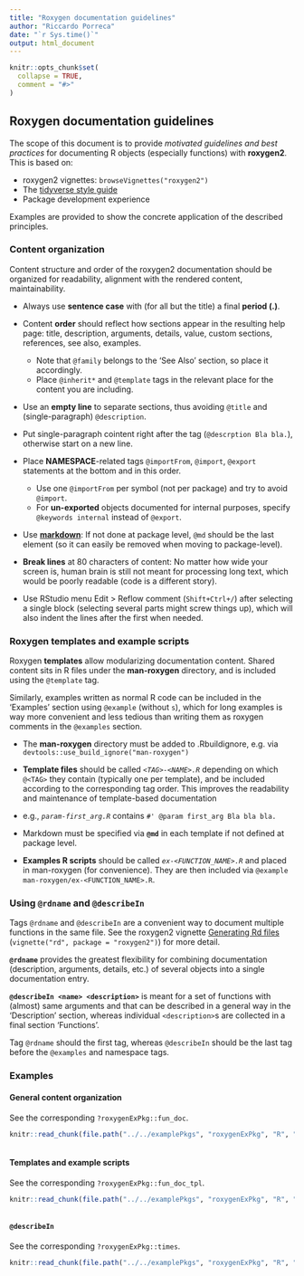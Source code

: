 ```yaml
---
title: "Roxygen documentation guidelines"
author: "Riccardo Porreca"
date: "`r Sys.time()`"
output: html_document
---
```


```r
knitr::opts_chunk$set(
  collapse = TRUE,
  comment = "#>"
)
```

## Roxygen documentation guidelines

The scope of this document is to provide *motivated guidelines and best
practices* for documenting R objects (especially functions) with **roxygen2**.
This is based on:

* roxygen2 vignettes: `browseVignettes("roxygen2")`
* The [tidyverse style guide](http://style.tidyverse.org/documentation.html)
* Package development experience

Examples are provided to show the concrete application of the described
principles. 

### Content organization

Content structure and order of the roxygen2 documentation should be organized for
readability, alignment with the rendered content, maintainability.

* Always use **sentence case** with (for all but the title) a final **period
(.)**.

* Content **order** should reflect how sections appear in the resulting help
page: title, description, arguments, details, value, custom sections,
references, see also, examples.

    - Note that `@family` belongs to the 'See Also' section, so place it
accordingly. 
    - Place `@inherit*` and `@template` tags in the relevant place for the
content you are including.

* Use an **empty line** to separate sections, thus avoiding `@title` and
(single-paragraph) `@description`.

* Put single-paragraph cointent right after the tag (`@descrption Bla bla.`),
otherwise start on a new line.

* Place **NAMESPACE**-related tags `@importFrom`, `@import`, `@export`
statements at the bottom and in this order.

    - Use one `@importFrom` per symbol (not per package) and try to avoid
`@import`.
    - For **un-exported** objects documented for internal purposes, specify
`@keywords internal` instead of `@export`.

* Use [**markdown**](https://cran.r-project.org/package=roxygen2/vignettes/markdown.html):
 If not done at package level, `@md` should be the last element (so it can easily be removed when moving to package-level).

* **Break lines** at 80 characters of content: No matter how wide your screen
is, human brain is still not meant for processing long text, which would be
poorly readable (code is a different story).

* Use RStudio menu Edit > Reflow comment (`Shift+Ctrl+/`) after selecting a
single block (selecting several parts might screw things up), which will
also indent the lines after the first when needed.

### Roxygen templates and example scripts

Roxygen **templates** allow modularizing documentation content. Shared content
sits in R files under the **man-roxygen** directory, and is included using the
`@template` tag.

Similarly, examples written as normal R code can be included in the 'Examples'
section using `@example` (without `s`), which for long examples is way more
convenient and less tedious than writing them as roxygen comments in the
`@examples` section.

* The **man-roxygen** directory must be added to .Rbuildignore, e.g. via `devtools::use_build_ignore("man-roxygen")`

* **Template files** should be called _`<TAG>-<NAME>.R`_ depending on which
`@<TAG>` they contain (typically one per template), and be included according to
the corresponding tag order. This improves the readability and maintenance of
template-based documentation

* e.g., _`param-first_arg.R`_ contains `#' @param first_arg Bla bla bla.`

* Markdown must be specified via **`@md`** in each template if not defined at
package level.

* **Examples R scripts** should be called _`ex-<FUNCTION_NAME>.R`_ and placed in
man-roxygen (for convenience). They are then included via `@example
man-roxygen/ex-<FUNCTION_NAME>.R`.

### Using `@rdname` and `@describeIn`

Tags `@rdname` and `@describeIn` are a convenient way to document multiple
functions in the same file. See the roxygen2 vignette [Generating Rd
                                                       files](https://cran.r-project.org/package=roxygen2/vignettes/rd.html)
(`vignette("rd", package = "roxygen2")`) for more detail. 

**`@rdname`** provides the greatest flexibility for combining documentation
(description, arguments, details, etc.) of several objects into a single
documentation entry.

**`@describeIn <name> <description>`** is meant for a set of functions with
(almost) same arguments and that can be described in a general way in the
'Description' section, whereas individual `<description>`s are collected in a
final section 'Functions'. 

Tag `@rdname` should the first tag, whereas `@describeIn` should be the last tag
before the `@examples` and namespace tags.

### Examples

#### General content organization
See the corresponding `?roxygenExPkg::fun_doc`.
```r
knitr::read_chunk(file.path("../../examplePkgs", "roxygenExPkg", "R", "fun_doc.R"), labels = "example")
```
```r
```
#### Templates and example scripts
See the corresponding `?roxygenExPkg::fun_doc_tpl`.
```r
knitr::read_chunk(file.path("../../examplePkgs", "roxygenExPkg", "R", "fun_doc_tpl.R"), labels = "example_tpl")
```
```r
```
#### `@describeIn`
See the corresponding `?roxygenExPkg::times`.
```r
knitr::read_chunk(file.path("../../examplePkgs", "roxygenExPkg", "R", "times_describeIn.R"), labels = "ex-describeIn")
```
```r
```
